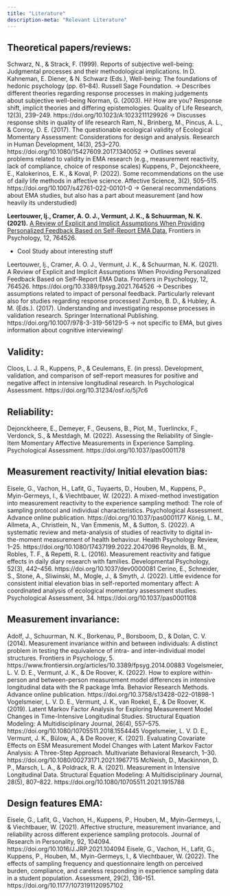 ```yaml
---
title: "Literature"
description-meta: "Relevant Literature"
---
```



## Theoretical papers/reviews: 
Schwarz, N., & Strack, F. (1999). Reports of subjective well-being: Judgmental processes and their methodological implications. In D. Kahneman, E. Diener, & N. Schwarz (Eds.), Well-being: The foundations of hedonic psychology (pp. 61–84). Russell Sage Foundation. 
→ Describes different theories regarding response processes in making judgements about subjective well-being
Norman, G. (2003). Hi! How are you? Response shift, implicit theories and differing epistemologies. Quality of Life Research, 12(3), 239–249. https://doi.org/10.1023/A:1023211129926 
→ Discusses response shits in quality of life research
Ram, N., Brinberg, M., Pincus, A. L., & Conroy, D. E. (2017). The questionable ecological validity of Ecological Momentary Assessment: Considerations for design and analysis. Research in Human Development, 14(3), 253–270. https://doi.org/10.1080/15427609.2017.1340052
→ Outlines several problems related to validity in EMA research (e.g., measurement reactivity, lack of compliance, choice of response scales)
Kuppens, P., Dejonckheere, E., Kalokerinos, E. K., & Koval, P. (2022). Some recommendations on the use of daily life methods in affective science. Affective Science, 3(2), 505–515. https://doi.org/10.1007/s42761-022-00101-0 
→ General recommendations about EMA studies, but also has a part about measurement (and how heavily its understudied)

**Leertouwer, Ij., Cramer, A. O. J., Vermunt, J. K., & Schuurman, N. K. (2021).** [A Review of Explicit and Implicit Assumptions When Providing Personalized Feedback Based on Self-Report EMA Data.](https://doi.org/10.3389/fpsyg.2021.764526) Frontiers in Psychology, 12, 764526. 

  - Cool Study about interesting stuff
   
 


Leertouwer, Ij., Cramer, A. O. J., Vermunt, J. K., & Schuurman, N. K. (2021). A Review of Explicit and Implicit Assumptions When Providing Personalized Feedback Based on Self-Report EMA Data. Frontiers in Psychology, 12, 764526. https://doi.org/10.3389/fpsyg.2021.764526 → Describes assumptions related to impact of personal feedback. Particularly relevant also for studies regarding response processes!
Zumbo, B. D., & Hubley, A. M. (Eds.). (2017). Understanding and investigating response processes in validation research. Springer International Publishing. https://doi.org/10.1007/978-3-319-56129-5 → not specific to EMA, but gives information about cognitive interviewing!

## Validity:
Cloos, L. J. R., Kuppens, P., & Ceulemans, E. (in press). Development, validation, and comparison of self-report measures for positive and negative affect in intensive longitudinal research. In Psychological Assessment. https://doi.org/10.31234/osf.io/5j7c6 

## Reliability:
Dejonckheere, E., Demeyer, F., Geusens, B., Piot, M., Tuerlinckx, F., Verdonck, S., & Mestdagh, M. (2022). Assessing the Reliability of Single-Item Momentary Affective Measurements in Experience Sampling. Psychological Assessment. https://doi.org/10.1037/pas0001178 

## Measurement reactivity/ Initial elevation bias:
Eisele, G., Vachon, H., Lafit, G., Tuyaerts, D., Houben, M., Kuppens, P., Myin-Germeys, I., & Viechtbauer, W. (2022). A mixed-method investigation into measurement reactivity to the experience sampling method: The role of sampling protocol and individual characteristics. Psychological Assessment. Advance online publication. https://doi.org/10.1037/pas0001177 
König, L. M., Allmeta, A., Christlein, N., Van Emmenis, M., & Sutton, S. (2022). A systematic review and meta-analysis of studies of reactivity to digital in-the-moment measurement of health behaviour. Health Psychology Review, 1–25. https://doi.org/10.1080/17437199.2022.2047096 
Reynolds, B. M., Robles, T. F., & Repetti, R. L. (2016). Measurement reactivity and fatigue effects in daily diary research with families. Developmental Psychology, 52(3), 442–456. https://doi.org/10.1037/dev0000081 
Cerino, E., Schneider, S., Stone, A., Sliwinski, M., Mogle, J., & Smyth, J. (2022). Little evidence for consistent initial elevation bias in self-reported momentary affect: A coordinated analysis of ecological momentary assessment studies. Psychological Assessment, 34. https://doi.org/10.1037/pas0001108 

## Measurement invariance:
Adolf, J., Schuurman, N. K., Borkenau, P., Borsboom, D., & Dolan, C. V. (2014). Measurement invariance within and between individuals: A distinct problem in testing the equivalence of intra- and inter-individual model structures. Frontiers in Psychology, 5. https://www.frontiersin.org/articles/10.3389/fpsyg.2014.00883 
Vogelsmeier, L. V. D. E., Vermunt, J. K., & De Roover, K. (2022). How to explore within-person and between-person measurement model differences in intensive longitudinal data with the R package lmfa. Behavior Research Methods. Advance online publication. https://doi.org/10.3758/s13428-022-01898-1 
Vogelsmeier, L. V. D. E., Vermunt, J. K., van Roekel, E., & De Roover, K. (2019). Latent Markov Factor Analysis for Exploring Measurement Model Changes in Time-Intensive Longitudinal Studies. Structural Equation Modeling: A Multidisciplinary Journal, 26(4), 557–575. https://doi.org/10.1080/10705511.2018.1554445 
Vogelsmeier, L. V. D. E., Vermunt, J. K., Bülow, A., & De Roover, K. (2021). Evaluating Covariate Effects on ESM Measurement Model Changes with Latent Markov Factor Analysis: A Three-Step Approach. Multivariate Behavioral Research, 1–30. https://doi.org/10.1080/00273171.2021.1967715 
McNeish, D., Mackinnon, D. P., Marsch, L. A., & Poldrack, R. A. (2021). Measurement in Intensive Longitudinal Data. Structural Equation Modeling: A Multidisciplinary Journal, 28(5), 807–822. https://doi.org/10.1080/10705511.2021.1915788 

## Design features EMA:
Eisele, G., Lafit, G., Vachon, H., Kuppens, P., Houben, M., Myin-Germeys, I., & Viechtbauer, W. (2021). Affective structure, measurement invariance, and reliability across different experience sampling protocols. Journal of Research in Personality, 92, 104094. https://doi.org/10.1016/J.JRP.2021.104094 
Eisele, G., Vachon, H., Lafit, G., Kuppens, P., Houben, M., Myin-Germeys, I., & Viechtbauer, W. (2022). The effects of sampling frequency and questionnaire length on perceived burden, compliance, and careless responding in experience sampling data in a student population. Assessment, 29(2), 136–151. https://doi.org/10.1177/1073191120957102 
